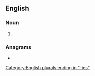 ==English==

===Noun===
{{head|en|noun plural form}}

# {{plural of|parity|lang=en}}

===Anagrams===
* {{anagrams|en|a=aeiiprst|parisite}}

[[Category:English plurals ending in "-ies"]]